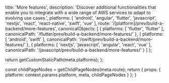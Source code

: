 
  title: 'More features',
  description: 'Discover additional functionalities that enable you to integrate with a wide range of AWS services to adapt to evolving use cases.',
  platforms: [
    'android',
    'angular',
    'flutter',
    'javascript',
    'nextjs',
    'react',
    'react-native',
    'swift',
    'vue'
  ],
  route: '/[platform]/prev/build-a-backend/more-features',
  canonicalObjects: [
    {
      platforms: [
        'flutter',
        'flutter'
      ],
      canonicalPath: '/flutter/prev/build-a-backend/more-features/'
    },
    {
      platforms: [
        'android',
        'swift'
      ],
      canonicalPath: '/swift/prev/build-a-backend/more-features/'
    },
    {
      platforms: [
        'nextjs',
        'javascript',
        'angular',
        'react',
        'vue'
      ],
      canonicalPath: '/javascript/prev/build-a-backend/more-features/'
    }
  ]
};

  return getCustomStaticPath(meta.platforms);
};

  const childPageNodes = getChildPageNodes(meta.route);
  return {
    props: {
      platform: context.params.platform,
      meta,
      childPageNodes
    }
  };
}

<Overview childPageNodes={props.childPageNodes} />
